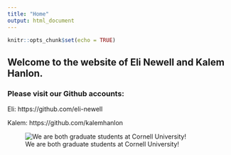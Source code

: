 ```yaml
---
title: "Home"
output: html_document
---
```


```r
knitr::opts_chunk$set(echo = TRUE)
```

## Welcome to the website of Eli Newell and Kalem Hanlon.

### Please visit our Github accounts:
Eli: https://github.com/eli-newell  

Kalem: https://github.com/kalemhanlon

![We are both graduate students at Cornell University!](https://upload.wikimedia.org/wikipedia/commons/b/ba/CornellAgQuad.jpg)